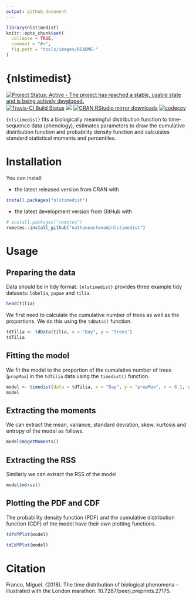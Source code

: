 ```yaml
---
output: github_document
---
```


<!-- README.md is generated from README.Rmd. Please edit that file -->

```r
library(nlstimedist)
knitr::opts_chunk$set(
  collapse = TRUE,
  comment = "#>",
  fig.path = "tools/images/README-"
)

```

# {nlstimedist}

[![Project Status: Active - The project has reached a stable, usable state and is being actively developed.](http://www.repostatus.org/badges/latest/active.svg)](http://www.repostatus.org/#active) [![Travis-CI Build Status](https://travis-ci.org/nathaneastwood/nlstimedist.svg?branch=master)](https://travis-ci.org/nathaneastwood/nlstimedist) [![](http://www.r-pkg.org/badges/version/nlstimedist)](http://www.r-pkg.org/pkg/nlstimedist) [![CRAN RStudio mirror downloads](http://cranlogs.r-pkg.org/badges/nlstimedist)](http://www.r-pkg.org/pkg/remotes) [![codecov](https://codecov.io/gh/nathaneastwood/nlstimedist/branch/master/graph/badge.svg)](https://codecov.io/gh/nathaneastwood/nlstimedist)

`{nlstimedist}` fits a biologically meaningful distribution function to time-sequence data (phenology), estimates parameters to draw the cumulative distribution function and probability density function and calculates standard statistical moments and percentiles.

# Installation

You can install:

* the latest released version from CRAN with

```r
install.packages("nlstimedist")
```

* the latest development version from GitHub with

```r
# install.packages("remotes")
remotes::install_github("nathaneastwood/nlstimedist")
```

# Usage

## Preparing the data
Data should be in tidy format. `{nlstimedist}` provides three example tidy datasets: `lobelia`, `pupae` and `tilia`.

```r
head(tilia)
```

We first need to calculate the cumulative number of trees as well as the proportions. We do this using the `tdData()` function.

```r
tdTilia <- tdData(tilia, x = "Day", y = "Trees")
tdTilia
```

## Fitting the model
We fit the model to the proportion of the cumulative number of trees (`propMax`) in the `tdTilia` data using the `timedist()` function.

```r
model <- timedist(data = tdTilia, x = "Day", y = "propMax", r = 0.1, c = 0.5, t = 120)
model
```

## Extracting the moments
We can extract the mean, variance, standard deviation, skew, kurtosis and entropy of the model as follows.

```r
model$m$getMoments()
```

## Extracting the RSS
Similarly we can extract the RSS of the model

```r
model$m$rss()
```

## Plotting the PDF and CDF
The probability density function (PDF) and the cumulative distribution function (CDF) of the model have their own plotting functions.

```r
tdPdfPlot(model)
```

```r
tdCdfPlot(model)
```

# Citation
Franco, Miguel. (2018). The time distribution of biological phenomena – illustrated with the London marathon. 10.7287/peerj.preprints.27175.
